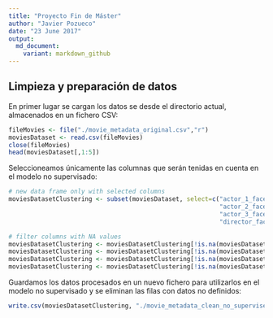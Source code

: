```yaml
---
title: "Proyecto Fin de Máster"
author: "Javier Pozueco"
date: "23 June 2017"
output:
  md_document:
    variant: markdown_github
---
```


## Limpieza y preparación de datos

En primer lugar se cargan los datos se desde el directorio actual, almacenados en un fichero CSV:

```r
fileMovies <- file("./movie_metadata_original.csv","r") 
moviesDataset <- read.csv(fileMovies) 
close(fileMovies) 
head(moviesDataset[,1:5])
```

Seleccioneamos únicamente las columnas que serán tenidas en cuenta en el modelo no supervisado:

```r
# new data frame only with selected columns
moviesDatasetClustering <- subset(moviesDataset, select=c("actor_1_facebook_likes", 
                                                          "actor_2_facebook_likes", 
                                                          "actor_3_facebook_likes",
                                                          "director_facebook_likes"))

# filter columns with NA values
moviesDatasetClustering <- moviesDatasetClustering[!is.na(moviesDatasetClustering[,1]),]
moviesDatasetClustering <- moviesDatasetClustering[!is.na(moviesDatasetClustering[,2]),]
moviesDatasetClustering <- moviesDatasetClustering[!is.na(moviesDatasetClustering[,3]),]
moviesDatasetClustering <- moviesDatasetClustering[!is.na(moviesDatasetClustering[,4]),]
```

Guardamos los datos procesados en un nuevo fichero para utilizarlos en el modelo no supervisado y se eliminan las filas con datos no definidos:

```r
write.csv(moviesDatasetClustering, "./movie_metadata_clean_no_supervised.csv") 
```
